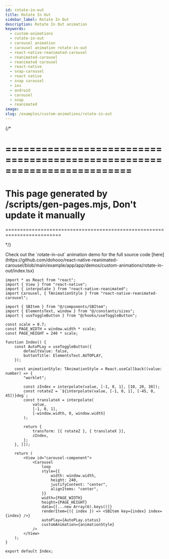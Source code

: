 ```yaml
---
id: rotate-in-out
title: Rotate In Out
sidebar_label: Rotate In Out
description: Rotate In Out animation
keywords:
  - custom-animations
  - rotate-in-out
  - carousel animation
  - carousel animation rotate-in-out
  - react-native-reanimated-carousel
  - reanimated-carousel
  - reanimated carousel
  - react-native
  - snap-carousel
  - react native
  - snap carousel
  - ios
  - android
  - carousel
  - snap
  - reanimated
image:
slug: /examples/custom-animations/rotate-in-out
---
```


{/* 

=========================================================================
=========================================================================
This page generated by /scripts/gen-pages.mjs, Don't update it manually 
=========================================================================
=========================================================================

*/}


<Callout emoji="👾">
  Check out the `rotate-in-out` animation demo for the full source code [here](https://github.com/dohooo/react-native-reanimated-carousel/blob/main/example/app/app/demos/custom-animations/rotate-in-out/index.tsx)
</Callout>

<Demo pagePath='/demos/custom-animations/rotate-in-out' />

```tsx copy
import * as React from "react";
import { View } from "react-native";
import { interpolate } from "react-native-reanimated";
import Carousel, { TAnimationStyle } from "react-native-reanimated-carousel";

import { SBItem } from "@/components/SBItem";
import { ElementsText, window } from "@/constants/sizes";
import { useToggleButton } from "@/hooks/useToggleButton";

const scale = 0.7;
const PAGE_WIDTH = window.width * scale;
const PAGE_HEIGHT = 240 * scale;

function Index() {
	const AutoPLay = useToggleButton({
		defaultValue: false,
		buttonTitle: ElementsText.AUTOPLAY,
	});

	const animationStyle: TAnimationStyle = React.useCallback((value: number) => {
		"worklet";

		const zIndex = interpolate(value, [-1, 0, 1], [10, 20, 30]);
		const rotateZ = `${interpolate(value, [-1, 0, 1], [-45, 0, 45])}deg`;
		const translateX = interpolate(
			value,
			[-1, 0, 1],
			[-window.width, 0, window.width]
		);

		return {
			transform: [{ rotateZ }, { translateX }],
			zIndex,
		};
	}, []);

	return (
		<View id="carousel-component">
			<Carousel
				loop
				style={{
					width: window.width,
					height: 240,
					justifyContent: "center",
					alignItems: "center",
				}}
				width={PAGE_WIDTH}
				height={PAGE_HEIGHT}
				data={[...new Array(6).keys()]}
				renderItem={({ index }) => <SBItem key={index} index={index} />}
				autoPlay={AutoPLay.status}
				customAnimation={animationStyle}
			/>
		</View>
	);
}

export default Index;

```
